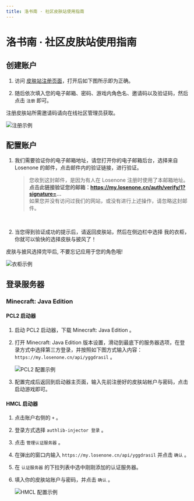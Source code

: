 ```yaml
---
title: 洛书南 · 社区皮肤站使用指南
---
```




# 洛书南 · 社区皮肤站使用指南


## 创建账户

1. 访问 [皮肤站注册页面](https://my.losenone.cn/auth/register)，打开后如下图所示即为正确。

2. 随后依次填入您的电子邮箱、密码、游戏内角色名、邀请码以及验证码，然后点击 `注册` 即可。

<Callout emoji="⚡️">
  注册皮肤站所需邀请码请向在线社区管理员获取。
</Callout>

   ![注册示例](../_images/wiki/losenone_skin_user_guide/register.png)


## 配置账户

1. 我们需要验证你的电子邮箱地址，请您打开你的电子邮箱后台，选择来自 Losenone 的邮件，点击邮件内的验证链接，进行验证。

   > 您收到这封邮件，是因为有人在 Losenone 注册时使用了本邮箱地址。\
   > **点击此链接验证您的邮箱：https://my.losenone.cn/auth/verify/1?signature=...** \
   > 如果您并没有访问过我们的网站，或没有进行上述操作，请忽略这封邮件。
   <br />
2. 当您得到验证成功的提示后，请返回皮肤站，然后在侧边栏中选择 我的衣柜，你就可以愉快的选择皮肤与披风了！

<Callout emoji="⚡️">
  皮肤与披风选择完毕后, 不要忘记应用于您的角色哦!
</Callout>

   ![衣柜示例](../_images/wiki/losenone_skin_user_guide/closet.png)


## 登录服务器

### Minecraft: Java Edition

#### PCL2 启动器

1. 启动 PCL2 启动器，下载 Minecraft: Java Edition 。
2. 打开 Minecraft: Java Edition 版本设置，滑动到最底下的服务器选项，在登录方式中选择第三方登录，并按照如下图方式输入内容：`https://my.losenone.cn/api/yggdrasil` 。

   ![PCL2 配置示例](../_images/wiki/losenone_skin_user_guide/pcl_conf.png)

3. 配置完成后返回到启动器主页面，输入先前注册好的皮肤站帐户与密码，点击启动游戏即可。

#### HMCL 启动器

1. 点击账户右侧的 `+` 。
2. 登录方式选择 `authlib-injector 登录` 。
3. 点击 `管理认证服务器` 。
4. 在弹出的窗口内输入 `https://my.losenone.cn/api/yggdrasil` 并点击 `确认` 。
5. 在 `认证服务器` 的下拉列表中选中刚刚添加的认证服务器。
6. 填入你的皮肤站账户与密码，并点击 `确认` 。

   ![HMCL 配置示例](../_images/wiki/losenone_skin_user_guide/hmcl_conf.png)
